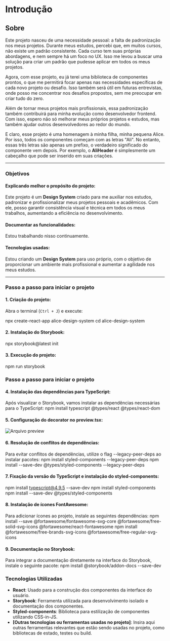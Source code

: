 
<Meta title="Introdução/Sobre" />

# Introdução

## Sobre

Este projeto nasceu de uma necessidade pessoal: a falta de padronização nos meus projetos. Durante meus estudos, percebi que, em muitos cursos, não existe um padrão consistente. Cada curso tem suas próprias abordagens, e nem sempre há um foco no UX. Isso me levou a buscar uma solução para criar um padrão que pudesse aplicar em todos os meus projetos.

Agora, com esse projeto, eu já terei uma biblioteca de componentes prontos, o que me permitirá focar apenas nas necessidades específicas de cada novo projeto ou desafio. Isso também será útil em futuras entrevistas, onde posso me concentrar nos desafios propostos, sem me preocupar em criar tudo do zero.

Além de tornar meus projetos mais profissionais, essa padronização também contribuirá para minha evolução como desenvolvedor frontend. Com isso, espero não só melhorar meus próprios projetos e estudos, mas também ajudar outros desenvolvedores ao redor do mundo.

E claro, esse projeto é uma homenagem à minha filha, minha pequena Alice. Por isso, todos os componentes começam com as letras "Ali". No entanto, essas três letras são apenas um prefixo, o verdadeiro significado do componente vem depois. Por exemplo, o **AliHeader** é simplesmente um cabeçalho que pode ser inserido em suas criações.

---

### Objetivos

#### Explicando melhor o propósito do projeto:

Este projeto é um **Design System** criado para me auxiliar nos estudos, padronizar e profissionalizar meus projetos pessoais e acadêmicos. Com ele, posso garantir consistência visual e técnica em todos os meus trabalhos, aumentando a eficiência no desenvolvimento.

#### Documentar as funcionalidades:

Estou trabalhando nisso continuamente.

#### Tecnologias usadas:

Estou criando um **Design System** para uso próprio, com o objetivo de proporcionar um ambiente mais profissional e aumentar a agilidade nos meus estudos.

---

### Passo a passo para iniciar o projeto

#### 1. Criação do projeto:
Abra o terminal (`Ctrl + J`) e execute:

npx create-react-app alice-design-system
cd alice-design-system

#### 2. Instalação do Storybook:
npx storybook@latest init

#### 3. Execução do projeto:
npm run storybook

### Passo a passo para iniciar o projeto

#### 4. Instalação das dependências para TypeScript:
Após visualizar o Storybook, vamos instalar as dependências necessárias para o TypeScript:
npm install typescript @types/react @types/react-dom

#### 5. Configuração do decorator no preview.tsx:
![Arquivo preview](../src/assets/codigoDSA.png)

#### 6. Resolução de conflitos de dependências:
Para evitar conflitos de dependências, utilize o flag --legacy-peer-deps ao instalar pacotes:
npm install styled-components --legacy-peer-deps
npm install --save-dev @types/styled-components --legacy-peer-deps

#### 7. Fixação da versão do TypeScript e instalação do styled-components:
npm install typescript@4.9.5 --save-dev
npm install styled-components
npm install --save-dev @types/styled-components

#### 8. Instalação de ícones FontAwesome:
Para adicionar ícones ao projeto, instale as seguintes dependências:
npm install --save @fortawesome/fontawesome-svg-core @fortawesome/free-solid-svg-icons @fortawesome/react-fontawesome
npm install @fortawesome/free-brands-svg-icons @fortawesome/free-regular-svg-icons

#### 9. Documentação no Storybook:
Para integrar a documentação diretamente na interface do Storybook, instale o seguinte pacote:
npm install @storybook/addon-docs --save-dev

### Tecnologias Utilizadas

- **React**: Usado para a construção dos componentes da interface do usuário.
- **Storybook**: Ferramenta utilizada para desenvolvimento isolado e documentação dos componentes.
- **Styled-components**: Biblioteca para estilização de componentes utilizando CSS-in-JS.
- **[Outras tecnologias ou ferramentas usadas no projeto]**: Insira aqui outras ferramentas relevantes que estão sendo usadas no projeto, como bibliotecas de estado, testes ou build.




